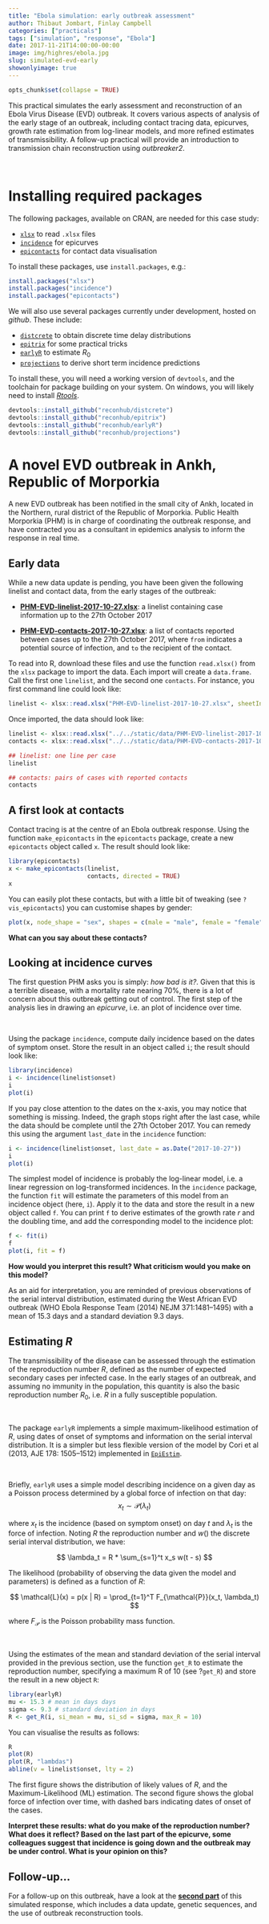 ```yaml
---
title: "Ebola simulation: early outbreak assessment"
author: Thibaut Jombart, Finlay Campbell
categories: ["practicals"]
tags: ["simulation", "response", "Ebola"]
date: 2017-11-21T14:00:00-00:00
image: img/highres/ebola.jpg
slug: simulated-evd-early
showonlyimage: true
---
```


	
```r
opts_chunk$set(collapse = TRUE)
```



This practical simulates the early assessment and reconstruction of an Ebola
Virus Disease (EVD) outbreak. It covers various aspects of analysis of the early
stage of an outbreak, including contact tracing data, epicurves, growth rate
estimation from log-linear models, and more refined estimates of
transmissibility. A follow-up practical will provide an introduction to
transmission chain reconstruction using *outbreaker2*.
	       	  
<br>

# Installing required packages

The following packages, available on CRAN, are needed for this case study:

- [`xlsx`](http://www.repidemicsconsortium.org/incidence/) to read `.xlsx` files
- [`incidence`](http://www.repidemicsconsortium.org/incidence/) for epicurves
- [`epicontacts`](http://www.repidemicsconsortium.org/epicontacts/) for contact data visualisation
  
To install these packages, use `install.packages`, e.g.:
   
```r
install.packages("xlsx")
install.packages("incidence")
install.packages("epicontacts")
```

We will also use several packages currently under development, hosted on *github*. These include:
   
- [`distcrete`](http://www.repidemicsconsortium.org/distcrete) to obtain discrete time delay distributions
- [`epitrix`](http://www.repidemicsconsortium.org/epitrix) for some practical tricks
- [`earlyR`](http://www.repidemicsconsortium.org/earlyR) to estimate $R_0$ 
- [`projections`](http://www.repidemicsconsortium.org/projections) to derive short term incidence predictions
   
   
To install these, you will need a working version of `devtools`, and the
toolchain for package building on your system. On windows, you will likely need
to install [*Rtools*](https://cran.r-project.org/bin/windows/Rtools/).
   
```r
devtools::install_github("reconhub/distcrete")
devtools::install_github("reconhub/epitrix")
devtools::install_github("reconhub/earlyR")
devtools::install_github("reconhub/projections")
```


	
# A novel EVD outbreak in Ankh, Republic of Morporkia

A new EVD outbreak has been notified in the small city of Ankh, located in the
Northern, rural district of the Republic of Morporkia. Public Health Morporkia
(PHM) is in charge of coordinating the outbreak response, and have contracted
you as a consultant in epidemics analysis to inform the response in real time.

    
## Early data
	
While a new data update is pending, you have been given the following linelist
and contact data, from the early stages of the outbreak:

- [**PHM-EVD-linelist-2017-10-27.xlsx**](../../data/PHM-EVD-linelist-2017-10-27.xlsx):
  a linelist containing case information up to the 27th October 2017

- [**PHM-EVD-contacts-2017-10-27.xlsx**](../../data/PHM-EVD-contacts-2017-10-27.xlsx):
  a list of contacts reported between cases up to the 27th October 2017, where
  `from` indicates a potential source of infection, and `to` the recipient of
  the contact.
  

To read into R, download these files and use the function `read.xlsx()` from the
`xlsx` package to import the data. Each import will create a `data.frame`. Call
the first one `linelist`, and the second one `contacts`. For instance, you first
command line could look like:
	
```r
linelist <- xlsx::read.xlsx("PHM-EVD-linelist-2017-10-27.xlsx", sheetIndex = 1)
```


Once imported, the data should look like:
          
```r
linelist <- xlsx::read.xlsx("../../static/data/PHM-EVD-linelist-2017-10-27.xlsx", sheetIndex = 1)
contacts <- xlsx::read.xlsx("../../static/data/PHM-EVD-contacts-2017-10-27.xlsx", sheetIndex = 1)

## linelist: one line per case
linelist

## contacts: pairs of cases with reported contacts
contacts
```


## A first look at contacts

Contact tracing is at the centre of an Ebola outbreak response. Using the
function `make_epicontacts` in the `epicontacts` package, create a new
`epicontacts` object called `x`. The result should look like:
	      
```r
library(epicontacts)
x <- make_epicontacts(linelist,
                      contacts, directed = TRUE)
x
```  

You can easily plot these contacts, but with a little bit of tweaking (see
`?vis_epicontacts`) you can customise shapes by gender:

```r
plot(x, node_shape = "sex", shapes = c(male = "male", female = "female"), selector = FALSE)

```

**What can you say about these contacts?**
     

     
## Looking at incidence curves

The first question PHM asks you is simply: *how bad is it?*. Given that this is
a terrible disease, with a mortality rate nearing 70%, there is a lot of concern
about this outbreak getting out of control. The first step of the analysis lies
in drawing an *epicurve*, i.e. an plot of incidence over time.

<br>

Using the package `incidence`, compute daily incidence based on the dates of
symptom onset. Store the result in an object called `i`; the result should look
like:

```r
library(incidence)
i <- incidence(linelist$onset)
i
plot(i)
```

If you pay close attention to the dates on the x-axis, you may notice that
something is missing. Indeed, the graph stops right after the last case, while
the data should be complete until the 27th October 2017. You can remedy this
using the argument `last_date` in the `incidence` function:
      

```r
i <- incidence(linelist$onset, last_date = as.Date("2017-10-27"))
i
plot(i)
```

The simplest model of incidence is probably the log-linear model, i.e. a linear
regression on log-transformed incidences. In the `incidence` package, the
function `fit` will estimate the parameters of this model from an incidence
object (here, `i`). Apply it to the data and store the result in a new object
called `f`. You can print `f` to derive estimates of the growth rate $r$ and the
doubling time, and add the corresponding model to the incidence plot:

```r
f <- fit(i)
f
plot(i, fit = f)
```

**How would you interpret this result? What criticism would you make on this
  model?**

As an aid for interpretation, you are reminded of previous observations of the
serial interval distribution, estimated during the West African EVD outbreak
(WHO Ebola Response Team (2014) NEJM 371:1481–1495) with a mean of 15.3 days and
a standard deviation 9.3 days.
     


## Estimating $R$

The transmissibility of the disease can be assessed through the estimation of
the reproduction number $R$, defined as the number of expected secondary cases
per infected case. In the early stages of an outbreak, and assuming no immunity
in the population, this quantity is also the basic reproduction number $R_0$,
i.e. $R$ in a fully susceptible population. 

<br>

The package `earlyR` implements a simple maximum-likelihood estimation of $R$,
using dates of onset of symptoms and information on the serial interval
distribution. It is a simpler but less flexible version of the model by Cori et
al (2013, AJE 178: 1505–1512) implemented in
[`EpiEstim`](https://cran.r-project.org/web/packages/EpiEstim/index.html). 

<br>

Briefly, `earlyR` uses a simple model describing incidence on a given day as a
Poisson process determined by a global force of infection on that day:
$$
x_t \sim \mathcal{P} (\lambda_t)
$$

where $x_t$ is the incidence (based on symptom onset) on day $t$ and $\lambda_t$
is the force of infection. Noting $R$ the reproduction number and $w()$ the
discrete serial interval distribution, we have:

$$
\lambda_t = R * \sum_{s=1}^t x_s w(t - s)
$$

The likelihood (probability of observing the data given the model and
parameters) is defined as a function of $R$:

$$
\mathcal{L}(x)  = p(x | R) = \prod_{t=1}^T F_{\mathcal{P}}(x_t, \lambda_t)
$$

where $F_{\mathcal{P}}$ is the Poisson probability mass function.

<br>

Using the estimates of the mean and standard deviation of the serial interval
provided in the previous section, use the function `get_R` to estimate the
reproduction number, specifying a maximum R of 10 (see ?`get_R`) and store the
result in a new object `R`:

```r

library(earlyR)
mu <- 15.3 # mean in days days
sigma <- 9.3 # standard deviation in days
R <- get_R(i, si_mean = mu, si_sd = sigma, max_R = 10)

```

You can visualise the results as follows:

```r
R
plot(R)
plot(R, "lambdas")
abline(v = linelist$onset, lty = 2)

```

The first figure shows the distribution of likely values of *R*, and the
Maximum-Likelihood (ML) estimation. The second figure shows the global force of
infection over time, with dashed bars indicating dates of onset of the cases.

**Interpret these results: what do you make of the reproduction number? What does
it reflect? Based on the last part of the epicurve, some colleagues suggest that
incidence is going down and the outbreak may be under control. What is your
opinion on this?**




## Follow-up...

For a follow-up on this outbreak, have a look at the [**second
part**](../simulated-evd-reconstruction) of this simulated response,
which includes a data update, genetic sequences, and the use of outbreak
reconstruction tools.
